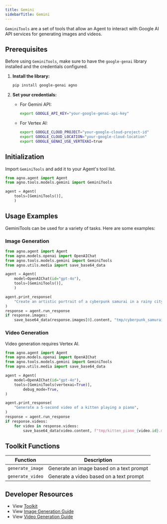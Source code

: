 ```yaml
---
title: Gemini
sidebarTitle: Gemini
---
```


`GeminiTools` are a set of tools that allow an Agent to interact with Google AI API services for generating images and videos.

## Prerequisites

Before using `GeminiTools`, make sure to have the `google-genai` library installed and the credentials configured.

1. **Install the library:**
   ```bash
   pip install google-genai agno
   ```

2. **Set your credentials:**
   - For Gemini API:
     ```bash
     export GOOGLE_API_KEY="your-google-genai-api-key"
     ```
   - For Vertex AI:
     ```bash
     export GOOGLE_CLOUD_PROJECT="your-google-cloud-project-id"
     export GOOGLE_CLOUD_LOCATION="your-google-cloud-location"
     export GOOGLE_GENAI_USE_VERTEXAI=true
     ```

## Initialization

Import `GeminiTools` and add it to your Agent's tool list.

```python
from agno.agent import Agent
from agno.tools.models.gemini import GeminiTools

agent = Agent(
    tools=[GeminiTools()],
    )
```

## Usage Examples

GeminiTools can be used for a variety of tasks. Here are some examples:
### Image Generation

```python image_generation_agent.py
from agno.agent import Agent
from agno.models.openai import OpenAIChat
from agno.tools.models.gemini import GeminiTools
from agno.utils.media import save_base64_data

agent = Agent(
    model=OpenAIChat(id="gpt-4o"),
    tools=[GeminiTools()],
    )

agent.print_response(
    "Create an artistic portrait of a cyberpunk samurai in a rainy city",
)
response = agent.run_response
if response.images:
    save_base64_data(response.images[0].content, "tmp/cyberpunk_samurai.png")
```

### Video Generation

<Note>
Video generation requires Vertex AI.
</Note>

```python video_generation_agent.py
from agno.agent import Agent
from agno.models.openai import OpenAIChat
from agno.tools.models.gemini import GeminiTools
from agno.utils.media import save_base64_data

agent = Agent(
    model=OpenAIChat(id="gpt-4o"),
    tools=[GeminiTools(vertexai=True)],
        debug_mode=True,
)

agent.print_response(
    "Generate a 5-second video of a kitten playing a piano",
)
response = agent.run_response
if response.videos:
    for video in response.videos:
        save_base64_data(video.content, f"tmp/kitten_piano_{video.id}.mp4")
```



## Toolkit Functions

| Function         | Description                                                                                 |
| ---------------- | ------------------------------------------------------------------------------------------- |
| `generate_image` | Generate an image based on a text prompt
| `generate_video` | Generate a video based on a text prompt

## Developer Resources

- View [Toolkit](https://github.com/agno-agi/agno/blob/main/libs/agno/agno/tools/models/gemini.py)
- View [Image Generation Guide](https://ai.google.dev/gemini-api/docs/image-generation)
- View [Video Generation Guide](https://ai.google.dev/gemini-api/docs/video)
